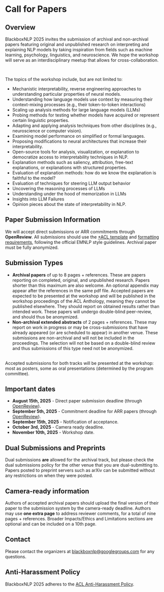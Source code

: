 # Call for Papers

## Overview

BlackboxNLP 2025 invites the submission of archival and non-archival papers featuring original and unpublished research on interpreting and explaining NLP models by taking inspiration from fields such as machine learning, psychology, linguistics, and neuroscience.
We hope the workshop will serve as an interdisciplinary meetup that allows for cross-collaboration.

<br/>

The topics of the workshop include, but are not limited to:

- Mechanistic interpretability, reverse engineering approaches to understanding particular properties of neural models.
- Understanding how language models use context by measuring their context-mixing processes (e.g., their token-to-token interactions)
- Scaling up analysis methods for large language models (LLMs)
- Probing methods for testing whether models have acquired or represent certain linguistic properties.
- Adapting and applying analysis techniques from other disciplines (e.g., neuroscience or computer vision).
- Examining model performance on simplified or formal languages.
- Proposing modifications to neural architectures that increase their interpretability.
- Open-source tools for analysis, visualization, or explanation to democratize access to interpretability techniques in NLP.
- Explanation methods such as saliency, attribution, free-text explanations, or explanations with structured properties.
- Evaluation of explanation methods: how do we know the explanation is faithful to the model?
- Evaluation of techniques for steering LLM output behavior
-	Uncovering the reasoning processes of LLMs
-	Understanding under the hood of memorization in LLMs
-	Insights into LLM Failures
- Opinion pieces about the state of interpretability in NLP.

## Paper Submission Information

We will accept direct submissions or ARR commitments through **OpenReview**.
All submissions should use the [*ACL template](https://www.overleaf.com/latex/templates/association-for-computational-linguistics-acl-conference/jvxskxpnznfj) and [formatting requirements](https://acl-org.github.io/ACLPUB/formatting.html), following the official EMNLP style guidelines. Archival paper must be fully anonymized.

## Submission Types
- **Archival papers** of up to 8 pages + references. These are papers reporting on completed, original, and unpublished research. Papers shorter than this maximum are also welcome. An optional appendix may appear after the references in the same pdf file. Accepted papers are expected to be presented at the workshop and will be published in the workshop proceedings of the ACL Anthology, meaning they cannot be published elsewhere. They should report on obtained results rather than intended work. These papers will undergo double-blind peer-review, and should thus be anonymized.
- **Non-archival extended abstracts** of 2 pages + references. These may report on work in progress or may be cross-submissions that have already appeared (or are scheduled to appear) in another venue. These submissions are non-archival and will not be included in the proceedings. The selection will not be based on a double-blind review and thus submissions of this type need not be anonymized. 
<br/>
Accepted submissions for both tracks will be presented at the workshop: most as posters, some as oral presentations (determined by the program committee).

## Important dates

- **August 15th, 2025** - Direct paper submission deadline (through [OpenReview](https://openreview.net/group?id=EMNLP/2025/Workshop/BlackboxNLP)).
- **September 5th, 2025** - Commitment deadline for ARR papers (through [OpenReview](https://openreview.net/group?id=EMNLP/2025/Workshop/BlackboxNLP)).
- **September 15th, 2025** - Notification of acceptance.
- **October 3rd, 2025** - Camera ready deadline.
- **November 10th, 2025** - Workshop date.

## Dual Submissions and Preprints

Dual submissions **are** allowed for the archival track, but please check the dual submissions policy for the other venue that you are dual-submitting to. Papers posted to preprint servers such as arXiv can be submitted without any restrictions on when they were posted.

## Camera-ready information
Authors of accepted archival papers should upload the final version of their paper to the submission system by the camera-ready deadline. Authors may use **one extra page** to address reviewer comments, for a total of nine pages + references. Broader Impacts/Ethics and Limitations sections are optional and can be included on a 10th page.

## Contact
Please contact the organizers at <a href="mailto:blackboxnlp@googlegroups.com">blackboxnlp@googlegroups.com</a> for any questions.

## Anti-Harassment Policy
BlackboxNLP 2025 adheres to the [ACL Anti-Harassment Policy](https://www.aclweb.org/adminwiki/index.php/Anti-Harassment_Policy).
